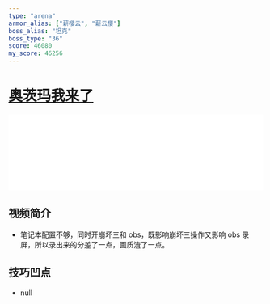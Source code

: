 ```yaml
---
type: "arena"
armor_alias: ["薪樱云", "薪云樱"]
boss_alias: "坦克"
boss_type: "36"
score: 46080
my_score: 46256
---
```


# [奥茨玛我来了](https://www.bilibili.com/video/BV1Pq4y1u7wC)

<iframe
  src="//player.bilibili.com/player.html?aid=547583725&bvid=BV1Pq4y1u7wC&cid=395573990&page=1"
  scrolling="no"
  border="0"
  frameborder="no"
  framespacing="0"
  allowfullscreen
  width="100%"
></iframe>

## 视频简介

- 笔记本配置不够，同时开崩坏三和 obs，既影响崩坏三操作又影响 obs 录屏，所以录出来的分差了一点，画质渣了一点。

## 技巧凹点

- null

